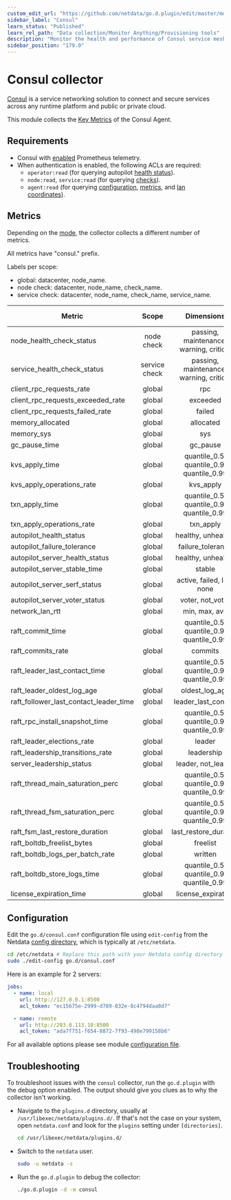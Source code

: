 ```yaml
---
custom_edit_url: "https://github.com/netdata/go.d.plugin/edit/master/modules/consul/README.md"
sidebar_label: "Consul"
learn_status: "Published"
learn_rel_path: "Data collection/Monitor Anything/Provisioning tools"
description: "Monitor the health and performance of Consul service meshes with zero configuration, per-second metric granularity, and interactive visualizations."
sidebar_position: "179.0"
---
```



# Consul collector

[Consul](https://www.consul.io/) is a service networking solution to connect and secure services across any runtime
platform and public or private cloud.

This module collects the [Key Metrics](https://developer.hashicorp.com/consul/docs/agent/telemetry#key-metrics) of the
Consul Agent.

## Requirements

- Consul
  with [enabled](https://developer.hashicorp.com/consul/docs/agent/config/config-files#telemetry-prometheus_retention_time)
  Prometheus telemetry.
- When authentication is enabled, the following ACLs are required:
    - `operator:read` (for querying
      autopilot [health status](https://developer.hashicorp.com/consul/api-docs/operator/autopilot#read-health)).
    - `node:read`, `service:read` (for
      querying [checks](https://developer.hashicorp.com/consul/api-docs/agent/check#list-checks)).
    - `agent:read` (for
      querying [configuration](https://developer.hashicorp.com/consul/api-docs/agent#read-configuration),
      [metrics](https://developer.hashicorp.com/consul/api-docs/agent#view-metrics),
      and [lan coordinates](https://developer.hashicorp.com/consul/api-docs/coordinate#read-lan-coordinates-for-all-nodes)).

## Metrics

Depending on
the [mode](https://developer.hashicorp.com/consul/docs/install/glossary#agent), the collector collects a different
number of metrics.

All metrics have "consul." prefix.

Labels per scope:

- global: datacenter, node_name.
- node check: datacenter, node_name, check_name.
- service check: datacenter, node_name, check_name, service_name.

| Metric                                 |     Scope     |                Dimensions                 |     Units     | Server Leader | Server Follower | Client |
|----------------------------------------|:-------------:|:-----------------------------------------:|:-------------:|:-------------:|:---------------:|:------:|
| node_health_check_status               |  node check   |  passing, maintenance, warning, critical  |    status     |      yes      |       yes       |  yes   |
| service_health_check_status            | service check |  passing, maintenance, warning, critical  |    status     |      yes      |       yes       |  yes   |
| client_rpc_requests_rate               |    global     |                    rpc                    |  requests/s   |      yes      |       yes       |  yes   |
| client_rpc_requests_exceeded_rate      |    global     |                 exceeded                  |  requests/s   |      yes      |       yes       |  yes   |
| client_rpc_requests_failed_rate        |    global     |                  failed                   |  requests/s   |      yes      |       yes       |  yes   |
| memory_allocated                       |    global     |                 allocated                 |     bytes     |      yes      |       yes       |  yes   |
| memory_sys                             |    global     |                    sys                    |     bytes     |      yes      |       yes       |  yes   |
| gc_pause_time                          |    global     |                 gc_pause                  |    seconds    |      yes      |       yes       |  yes   |
| kvs_apply_time                         |    global     | quantile_0.5, quantile_0.9, quantile_0.99 |      ms       |      yes      |       yes       |   no   |
| kvs_apply_operations_rate              |    global     |                 kvs_apply                 |     ops/s     |      yes      |       yes       |   no   |
| txn_apply_time                         |    global     | quantile_0.5, quantile_0.9, quantile_0.99 |      ms       |      yes      |       yes       |   no   |
| txn_apply_operations_rate              |    global     |                 txn_apply                 |     ops/s     |      yes      |       yes       |   no   |
| autopilot_health_status                |    global     |            healthy, unhealthy             |    status     |      yes      |       yes       |   no   |
| autopilot_failure_tolerance            |    global     |             failure_tolerance             |    servers    |      yes      |       yes       |   no   |
| autopilot_server_health_status         |    global     |            healthy, unhealthy             |    status     |      yes      |       yes       |   no   |
| autopilot_server_stable_time           |    global     |                  stable                   |    seconds    |      yes      |       yes       |   no   |
| autopilot_server_serf_status           |    global     |        active, failed, left, none         |    status     |      yes      |       yes       |   no   |
| autopilot_server_voter_status          |    global     |             voter, not_voter              |    status     |      yes      |       yes       |   no   |
| network_lan_rtt                        |    global     |               min, max, avg               |      ms       |      yes      |       yes       |   no   |
| raft_commit_time                       |    global     | quantile_0.5, quantile_0.9, quantile_0.99 |      ms       |      yes      |       no        |   no   |
| raft_commits_rate                      |    global     |                  commits                  |   commits/s   |      yes      |       no        |   no   |
| raft_leader_last_contact_time          |    global     | quantile_0.5, quantile_0.9, quantile_0.99 |      ms       |      yes      |       no        |   no   |
| raft_leader_oldest_log_age             |    global     |              oldest_log_age               |    seconds    |      yes      |       no        |   no   |
| raft_follower_last_contact_leader_time |    global     |            leader_last_contact            |      ms       |      no       |       yes       |   no   |
| raft_rpc_install_snapshot_time         |    global     | quantile_0.5, quantile_0.9, quantile_0.99 |      ms       |      no       |       yes       |   no   |
| raft_leader_elections_rate             |    global     |                  leader                   |  elections/s  |      yes      |       yes       |   no   |
| raft_leadership_transitions_rate       |    global     |                leadership                 | transitions/s |      yes      |       yes       |   no   |
| server_leadership_status               |    global     |            leader, not_leader             |    status     |      yes      |       yes       |   no   |
| raft_thread_main_saturation_perc       |    global     | quantile_0.5, quantile_0.9, quantile_0.99 |  percentage   |      yes      |       yes       |   no   |
| raft_thread_fsm_saturation_perc        |    global     | quantile_0.5, quantile_0.9, quantile_0.99 |  percentage   |      yes      |       yes       |   no   |
| raft_fsm_last_restore_duration         |    global     |           last_restore_duration           |      ms       |      yes      |       yes       |   no   |
| raft_boltdb_freelist_bytes             |    global     |                 freelist                  |     bytes     |      yes      |       yes       |   no   |
| raft_boltdb_logs_per_batch_rate        |    global     |                  written                  |    logs/s     |      yes      |       yes       |   no   |
| raft_boltdb_store_logs_time            |    global     | quantile_0.5, quantile_0.9, quantile_0.99 |      ms       |      yes      |       yes       |   no   |
| license_expiration_time                |    global     |            license_expiration             |    seconds    |      yes      |       yes       |  yes   |

## Configuration

Edit the `go.d/consul.conf` configuration file using `edit-config` from the
Netdata [config directory](/docs/getting-started/manage-and-configure/configuration), which is typically at `/etc/netdata`.

```bash
cd /etc/netdata # Replace this path with your Netdata config directory
sudo ./edit-config go.d/consul.conf
```

Here is an example for 2 servers:

```yaml
jobs:
  - name: local
    url: http://127.0.0.1:8500
    acl_token: "ec15675e-2999-d789-832e-8c4794daa8d7"

  - name: remote
    url: http://203.0.113.10:8500
    acl_token: "ada7f751-f654-8872-7f93-498e799158b6"
```

For all available options please see
module [configuration file](https://github.com/netdata/go.d.plugin/blob/master/config/go.d/consul.conf).

## Troubleshooting

To troubleshoot issues with the `consul` collector, run the `go.d.plugin` with the debug option enabled. The output
should give you clues as to why the collector isn't working.

- Navigate to the `plugins.d` directory, usually at `/usr/libexec/netdata/plugins.d/`. If that's not the case on
  your system, open `netdata.conf` and look for the `plugins` setting under `[directories]`.

  ```bash
  cd /usr/libexec/netdata/plugins.d/
  ```

- Switch to the `netdata` user.

  ```bash
  sudo -u netdata -s
  ```

- Run the `go.d.plugin` to debug the collector:

  ```bash
  ./go.d.plugin -d -m consul
  ```

